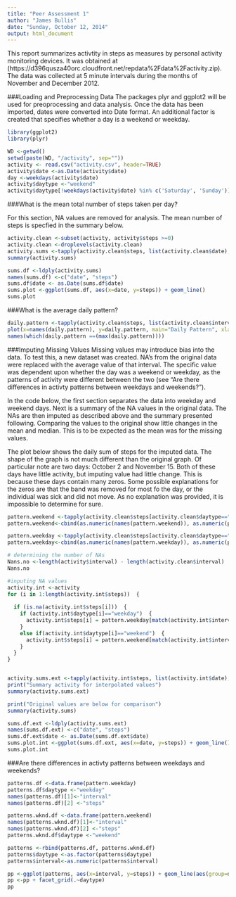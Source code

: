 ```yaml
---
title: "Peer Assessment 1"
author: "James Bullis"
date: "Sunday, October 12, 2014"
output: html_document
---
```


This report summarizes activtity in steps as measures by personal activity monitoring devices.  It was obtained at (https://d396qusza40orc.cloudfront.net/repdata%2Fdata%2Factivity.zip).  The data was collected at 5 minute intervals during the months of November and December 2012. 

###Loading and Preprocessing Data
The packages plyr and ggplot2 will be used for preoprocessing and data analysis.  Once the data has been imported, dates were converted into Date format.  An additional factor is created that specifies whether a day is a weekend or weekday. 

```r
library(ggplot2)
library(plyr)

WD <-getwd()
setwd(paste(WD, "/activity", sep=""))
activity <- read.csv("activity.csv", header=TRUE)
activity$date <-as.Date(activity$date)
day <-weekdays(activity$date)
activity$daytype <-"weekend"
activity$daytype[!weekdays(activity$date) %in% c('Saturday', 'Sunday')]<-"weekday"

```

###What is the mean total number of steps taken per day?

For this section, NA values are removed for analysis.  The mean number of steps is specfied in the summary below.

```r
activity.clean <-subset(activity, activity$steps >=0)
activity.clean <-droplevels(activity.clean)
activity.sums <-tapply(activity.clean$steps, list(activity.clean$date), sum)
summary(activity.sums)

sums.df <-ldply(activity.sums)
names(sums.df) <-c("date", "steps")
sums.df$date <- as.Date(sums.df$date)
sums.plot <-ggplot(sums.df, aes(x=date, y=steps)) + geom_line()
sums.plot

```

###What is the average daily pattern?
```r

daily.pattern <-tapply(activity.clean$steps, list(activity.clean$interval), mean)
plot(x=names(daily.pattern), y=daily.pattern, main="Daily Pattern", xlab="Time", ylab="Mean Steps", type="l")
names(which(daily.pattern ==(max(daily.pattern))))

```

###Imputing Missing Values
Missing values may introduce bias into the data.  To test this, a new dataset was created.  NA's from the original data were replaced with the average value of that interval.  The specific value was dependent upon whether the day was a weekend or weekday, as the patterns of activity were different between the two (see "Are there differences in activty patterns between weekdays and weekends?").

In the code below, the first section separates the data into weekday and weekend days.  Next is a summary of the NA values in the original data.  The NAs are then imputed as described above and the summary presented following.  Comparing the values to the original show little changes in the mean and median.  This is to be expected as the mean was for the missing values.

The plot below shows the daily sum of steps for the imputed data.  The shape of the graph is not much different than the original graph.  Of particular note are two days:  October 2 and November 15.  Both of these days have little activity, but imputing value had little change.  This is because these days contain many zeros.  Some possible explanations for the zeros are that the band was removed for most fo the day, or the individual was sick and did not move.  As no explanation was provided, it is impossible to determine for sure.


```r

pattern.weekend <-tapply(activity.clean$steps[activity.clean$daytype=="weekend"], list(activity.clean$interval[activity.clean$daytype=="weekend"]), mean)
pattern.weekend<-cbind(as.numeric(names(pattern.weekend)), as.numeric(pattern.weekend))

pattern.weekday <-tapply(activity.clean$steps[activity.clean$daytype=="weekday"], list(activity.clean$interval[activity.clean$daytype=="weekday"]), mean)
pattern.weekday<-cbind(as.numeric(names(pattern.weekday)), as.numeric(pattern.weekday))

# determining the number of NAs
Nans.no <-length(activity$interval) - length(activity.clean$interval)
Nans.no

#inputing NA values
activity.int <-activity
for (i in 1:length(activity.int$steps))  {
  
  if (is.na(activity.int$steps[i]))  {
    if (activity.int$daytype[i]=="weekday")  {
      activity.int$steps[i] = pattern.weekday[match(activity.int$interval[i],pattern.weekday),2]
    }
    else if(activity.int$daytype[i]=="weekend")  {
      activity.int$steps[i] = pattern.weekend[match(activity.int$interval[i],pattern.weekend),2]       
    }
  } 
}


activity.sums.ext <-tapply(activity.int$steps, list(activity.int$date), sum)
print("Summary activity for interpolated values")
summary(activity.sums.ext)

print("Original values are below for comparison")
summary(activity.sums)

sums.df.ext <-ldply(activity.sums.ext)
names(sums.df.ext) <-c("date", "steps")
sums.df.ext$date <- as.Date(sums.df.ext$date)
sums.plot.int <-ggplot(sums.df.ext, aes(x=date, y=steps)) + geom_line()
sums.plot.int

```

###Are there differences in activty patterns between weekdays and weekends?

```r

patterns.df <-data.frame(pattern.weekday)
patterns.df$daytype <-"weekday"
names(patterns.df)[1]<-"interval"
names(patterns.df)[2] <-"steps"

patterns.wknd.df <-data.frame(pattern.weekend)
names(patterns.wknd.df)[1]<-"interval"
names(patterns.wknd.df)[2] <-"steps"
patterns.wknd.df$daytype <-"weekend"

patterns <-rbind(patterns.df, patterns.wknd.df)
patterns$daytype <-as.factor(patterns$daytype)
patterns$interval<-as.numeric(patterns$interval)

pp <-ggplot(patterns, aes(x=interval, y=steps)) + geom_line(aes(group=daytype))
pp <-pp + facet_grid(.~daytype)
pp

```


